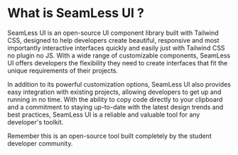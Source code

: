 # What is SeamLess UI ?

SeamLess UI is an open-source UI component library built with Tailwind CSS, designed to help developers create beautiful, responsive and most importantly interactive interfaces quickly and easily just with Tailwind CSS no plugin no JS. With a wide range of customizable components, SeamLess UI offers developers the flexibility they need to create interfaces that fit the unique requirements of their projects.

In addition to its powerful customization options, SeamLess UI also provides easy integration with existing projects, allowing developers to get up and running in no time. With the ability to copy code directly to your clipboard and a commitment to staying up-to-date with the latest design trends and best practices, SeamLess UI is a reliable and valuable tool for any developer's toolkit.

Remember this is an open-source tool built completely by the student developer community.